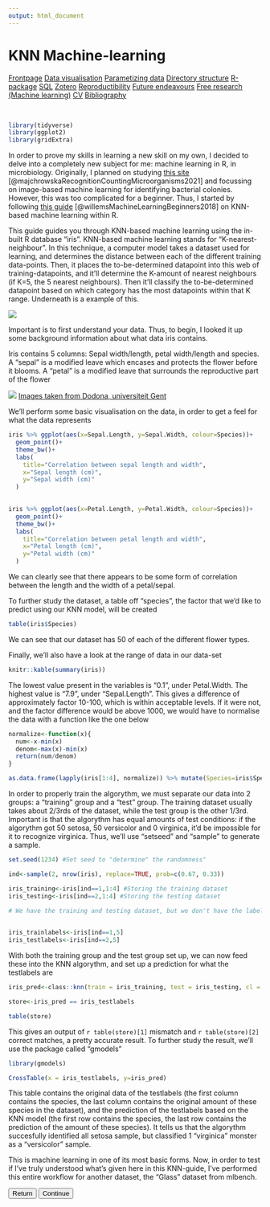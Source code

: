 ```yaml
---
output: html_document
---
```


# KNN Machine-learning

<body id="start">
<div class="topnav">
  <a href='index.html#Frontpage'>Frontpage</a>
  <a href='data-visualisation.html#data-visualisation'>Data visualisation</a>
  <a href='parametized-data-germany.html#parametized-data'>Parametizing data</a>
  <a href='directory-structure.html#directory-structure'>Directory structure</a>
  <a href='creating-a-r-package.html#creating-a-r-package'>R-package</a>
  <a href='sql.html#SQL'>SQL</a>
  <a href='bibliography-using-zotero.html#Bibliography using Zotero'>Zotero</a>
  <a href='open-reproductibility-analysis.html#open-reproductibility-analysis'>Reproductibility</a>
  <a href='future-endeavours.html#future-endeavours'>Future endeavours</a>
  <a href='free-research-project-index.html#free-research-project'> Free research (Machine learning)</a>
  <a href='cv.html#cv'>CV</a>
  <a href='bibliography.html#bibliography'>Bibliography</a>
</div>

&nbsp;

```r
library(tidyverse)
library(ggplot2)
library(gridExtra)
```

In order to prove my skills in learning a new skill on my own, I decided to delve into a completely new subject for me: machine learning in R, in microbiology. Originally, I planned on studying [this site](https://towardsdatascience.com/recognition-and-counting-of-microorganisms-on-petri-dishes-53a499283dc8) [@majchrowskaRecognitionCountingMicroorganisms2021] and focussing on image-based machine learning for identifying bacterial colonies. However, this was too complicated for a beginner. Thus, I started by following [this guide](https://www.datacamp.com/tutorial/machine-learning-in-r) [@willemsMachineLearningBeginners2018] on KNN-based machine learning within R. 

This guide guides you through KNN-based machine learning using the in-built R database "iris". KNN-based machine learning stands for "K-nearest-neighbour". In this technique, a computer model takes a dataset used for learning, and determines the distance between each of the different training data-points. Then, it places the to-be-determined datapoint into this web of training-datapoints, and it'll determine the K-amount of nearest neighbours (if K=5, the 5 nearest neighbours). Then it'll classify the to-be-determined datapoint based on which category has the most datapoints within that K range. Underneath is a example of this. 

<img src="./images/KNN_explanation.png" class=center>

Important is to first understand your data. Thus, to begin, I looked it up some background information about what data iris contains. 

Iris contains 5 columns: Sepal width/length, petal width/length and species. A "sepal" is a modified leave which encases and protects the flower before it blooms. A "petal" is a modified leave that surrounds the reproductive part of the flower

<img src="./images/iris.png" class=center>
[Images taken from Dodona, universiteit Gent](https://dodona.ugent.be/nl/activities/779139786/)

We'll perform some basic visualisation on the data, in order to get a feel for what the data represents

```r
iris %>% ggplot(aes(x=Sepal.Length, y=Sepal.Width, colour=Species))+
  geom_point()+
  theme_bw()+
  labs(
    title="Correlation between sepal length and width",
    x="Sepal length (cm)",
    y="Sepal width (cm)"
  )
  

iris %>% ggplot(aes(x=Petal.Length, y=Petal.Width, colour=Species))+
  geom_point()+
  theme_bw()+
  labs(
    title="Correlation between petal length and width",
    x="Petal length (cm)",
    y="Petal width (cm)"
  )
```

We can clearly see that there appears to be some form of correlation between the length and the width of a petal/sepal. 

To further study the dataset, a table off "species", the factor that we'd like to predict using our KNN model, will be created

```r
table(iris$Species)
```

We can see that our dataset has 50 of each of the different flower types.

Finally, we'll also have a look at the range of data in our data-set

```r
knitr::kable(summary(iris))
```

The lowest value present in the variables is "0.1", under Petal.Width. The highest value is "7.9", under "Sepal.Length". This gives a difference of approximately factor 10-100, which is within acceptable levels. If it were not, and the factor difference would be above 1000, we would have to normalise the data with a function like the one below

```r
normalize<-function(x){
  num<-x-min(x)
  denom<-max(x)-min(x)
  return(num/denom)
}

as.data.frame(lapply(iris[1:4], normalize)) %>% mutate(Species=iris$Species) %>% head()
```

In order to properly train the algorythm, we must separate our data into 2 groups: a "training" group and a "test" group. The training dataset usually takes about 2/3rds of the dataset, while the test group is the other 1/3rd. Important is that the algorythm has equal amounts of test conditions: if the algorythm got 50 setosa, 50 versicolor and 0 virginica, it'd be impossible for it to recognize virginica. Thus, we'll use "setseed" and "sample" to generate a sample.

```r
set.seed(1234) #Set seed to "determine" the randomness"

ind<-sample(2, nrow(iris), replace=TRUE, prob=c(0.67, 0.33))

iris_training<-iris[ind==1,1:4] #Storing the training dataset
iris_testing<-iris[ind==2,1:4] #Storing the testing dataset

# We have the training and testing dataset, but we don't have the labels associated to those datasets. We have to store 
                                                                                                     #these seperately:

iris_trainlabels<-iris[ind==1,5]
iris_testlabels<-iris[ind==2,5]
```

With both the training group and the test group set up, we can now feed these into the KNN algorythm, and set up a prediction for what the testlabels are

```r
iris_pred<-class::knn(train = iris_training, test = iris_testing, cl = iris_trainlabels)

store<-iris_pred == iris_testlabels

table(store)
```

This gives an output of `r table(store)[1]` mismatch and `r table(store)[2]` correct matches, a pretty accurate result. To further study the result, we'll use the package called "gmodels"

```r
library(gmodels)

CrossTable(x = iris_testlabels, y=iris_pred)
```
This table contains the original data of the testlabels (the first column contains the species, the last column contains the original amount of these species in the dataset), and the prediction of the testlabels based on the KNN model (the first row contains the species, the last row contains the prediction of the amount of these species).
It tells us that the algorythm succesfully identified all setosa sample, but classified 1 "virginica" monster as a "versicolor" sample.

This is machine learning in one of its most basic forms. Now, in order to test if I've truly understood what's given here in this KNN-guide, I've performed this entire workflow for another dataset, the "Glass" dataset from mlbench.

<div>
  <button class='button button1' onclick="window.location.href='free-research-project-index.html#free-research-project'" type="button">Return</button>
  <button class='button button2' onclick="window.location.href='knn-in-glass.html#knn-in-glass'" type="button">Continue</button>
</div>

